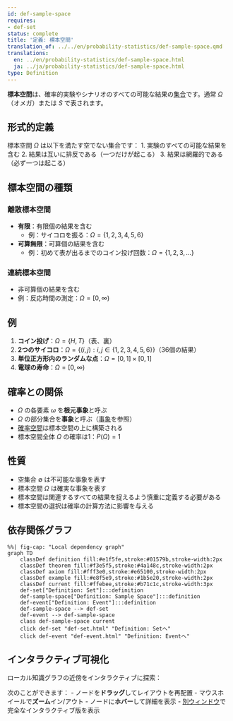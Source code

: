 ```yaml
---
id: def-sample-space
requires:
- def-set
status: complete
title: '定義: 標本空間'
translation_of: ../../en/probability-statistics/def-sample-space.qmd
translations:
  en: ../en/probability-statistics/def-sample-space.html
  ja: ../ja/probability-statistics/def-sample-space.html
type: Definition
---
```


**標本空間**は、確率的実験やシナリオのすべての可能な結果の[集合](../logic-set-theory/def-set.qmd)です。通常 $\Omega$（オメガ）または $S$ で表されます。

## 形式的定義

標本空間 $\Omega$ は以下を満たす空でない集合です：
1. 実験のすべての可能な結果を含む
2. 結果は互いに排反である（一つだけが起こる）
3. 結果は網羅的である（必ず一つは起こる）

## 標本空間の種類

### 離散標本空間
- **有限**：有限個の結果を含む
  - 例：サイコロを振る：$\Omega = \{1, 2, 3, 4, 5, 6\}$
- **可算無限**：可算個の結果を含む
  - 例：初めて表が出るまでのコイン投げ回数：$\Omega = \{1, 2, 3, ...\}$

### 連続標本空間
- 非可算個の結果を含む
- 例：反応時間の測定：$\Omega = [0, \infty)$

## 例

1. **コイン投げ**：$\Omega = \{H, T\}$（表、裏）
2. **2つのサイコロ**：$\Omega = \{(i,j) : i,j \in \{1,2,3,4,5,6\}\}$（36個の結果）
3. **単位正方形内のランダムな点**：$\Omega = [0,1] \times [0,1]$
4. **電球の寿命**：$\Omega = [0, \infty)$

## 確率との関係

- $\Omega$ の各要素 $\omega$ を**根元事象**と呼ぶ
- $\Omega$ の部分集合を**事象**と呼ぶ（[事象](def-event.qmd)を参照）
- [確率空間](def-probability-space.qmd)は標本空間の上に構築される
- 標本空間全体 $\Omega$ の確率は1：$P(\Omega) = 1$

## 性質

- 空集合 $\emptyset$ は不可能な事象を表す
- 標本空間 $\Omega$ は確実な事象を表す
- 標本空間は関連するすべての結果を捉えるよう慎重に定義する必要がある
- 標本空間の選択は確率の計算方法に影響を与える

## 依存関係グラフ

```mermaid
%%| fig-cap: "Local dependency graph"
graph TD
    classDef definition fill:#e1f5fe,stroke:#01579b,stroke-width:2px
    classDef theorem fill:#f3e5f5,stroke:#4a148c,stroke-width:2px
    classDef axiom fill:#fff3e0,stroke:#e65100,stroke-width:2px
    classDef example fill:#e8f5e9,stroke:#1b5e20,stroke-width:2px
    classDef current fill:#ffebee,stroke:#b71c1c,stroke-width:3px
    def-set["Definition: Set"]:::definition
    def-sample-space["Definition: Sample Space"]:::definition
    def-event["Definition: Event"]:::definition
    def-sample-space --> def-set
    def-event --> def-sample-space
    class def-sample-space current
    click def-set "def-set.html" "Definition: Setへ"
    click def-event "def-event.html" "Definition: Eventへ"
```

## インタラクティブ可視化

ローカル知識グラフの近傍をインタラクティブに探索：

::: {.graph-viz data-id="def-sample-space" data-width="700" data-height="500"}
:::

次のことができます：
- ノードを**ドラッグ**してレイアウトを再配置
- マウスホイールで**ズーム**イン/アウト
- ノードに**ホバー**して詳細を表示
- [別ウィンドウ](../../output/interactive/def-sample-space.html){target="_blank"}で完全なインタラクティブ版を表示
